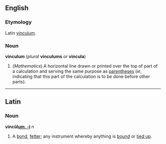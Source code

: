 ==English==
===Etymology===
Latin [[#Latin|vinculum]].
===Noun===
'''vinculum''' (''plural'' '''vinculums''' ''or'' '''vincula''')
{{wikipedia}} 
#(''Mathematics'') A horizontal line drawn or printed over the top of part of a calculation and serving the same purpose as [[parentheses]] (''ie'', indicating that this part of the calculation is to be done before other parts).

----

==Latin==
===Noun===
'''vincŭl[[Wiktionary Appendix:Latin second declension|um, -ī]]''' ''n''
# A [[bond]], [[fetter]]; any instrument whereby anything is [[bind|bound]] or [[tie up|tied up]].